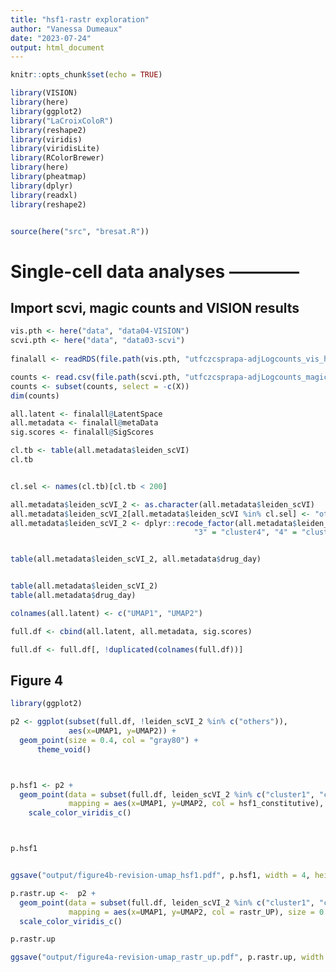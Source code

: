 ```yaml
---
title: "hsf1-rastr exploration"
author: "Vanessa Dumeaux"
date: "2023-07-24"
output: html_document
---
```


```r
knitr::opts_chunk$set(echo = TRUE)
```

```r
library(VISION)
library(here)
library(ggplot2)
library("LaCroixColoR")
library(reshape2)
library(viridis)
library(viridisLite)
library(RColorBrewer)
library(here)
library(pheatmap)
library(dplyr)
library(readxl)
library(reshape2)


source(here("src", "bresat.R"))
```

# Single-cell data analyses ------------

## Import scvi, magic counts and VISION results

```r
vis.pth <- here("data", "data04-VISION")
scvi.pth <- here("data", "data03-scvi")
    
finalall <- readRDS(file.path(vis.pth, "utfczcsprapa-adjLogcounts_vis_hsf1-rastr.rds"))

counts <- read.csv(file.path(scvi.pth, "utfczcsprapa-adjLogcounts_magic.csv"))
counts <- subset(counts, select = -c(X))
dim(counts)

all.latent <- finalall@LatentSpace
all.metadata <- finalall@metaData
sig.scores <- finalall@SigScores

```


```r

cl.tb <- table(all.metadata$leiden_scVI)
cl.tb


cl.sel <- names(cl.tb)[cl.tb < 200]

all.metadata$leiden_scVI_2 <- as.character(all.metadata$leiden_scVI)
all.metadata$leiden_scVI_2[all.metadata$leiden_scVI %in% cl.sel] <- "others"
all.metadata$leiden_scVI_2 <- dplyr::recode_factor(all.metadata$leiden_scVI_2, "0" = "cluster1", "1" = "cluster2", "2" = "cluster3",
                                         "3" = "cluster4", "4" = "cluster5", "others" = "others")


table(all.metadata$leiden_scVI_2, all.metadata$drug_day)


table(all.metadata$leiden_scVI_2)
table(all.metadata$drug_day)

colnames(all.latent) <- c("UMAP1", "UMAP2")

full.df <- cbind(all.latent, all.metadata, sig.scores)

full.df <- full.df[, !duplicated(colnames(full.df))]

```



## Figure 4
```r
library(ggplot2)

p2 <- ggplot(subset(full.df, !leiden_scVI_2 %in% c("others")), 
             aes(x=UMAP1, y=UMAP2)) +
  geom_point(size = 0.4, col = "gray80") +
      theme_void()



p.hsf1 <- p2 + 
  geom_point(data = subset(full.df, leiden_scVI_2 %in% c("cluster1", "cluster4")), 
             mapping = aes(x=UMAP1, y=UMAP2, col = hsf1_constitutive), size = 0.4)+ 
    scale_color_viridis_c()



p.hsf1


ggsave("output/figure4b-revision-umap_hsf1.pdf", p.hsf1, width = 4, height = 3)

```
```r
p.rastr.up <-  p2 + 
  geom_point(data = subset(full.df, leiden_scVI_2 %in% c("cluster1", "cluster4")), 
             mapping = aes(x=UMAP1, y=UMAP2, col = rastr_UP), size = 0.4) +
  scale_color_viridis_c()

p.rastr.up

ggsave("output/figure4a-revision-umap_rastr_up.pdf", p.rastr.up, width = 4, height = 3)


```

